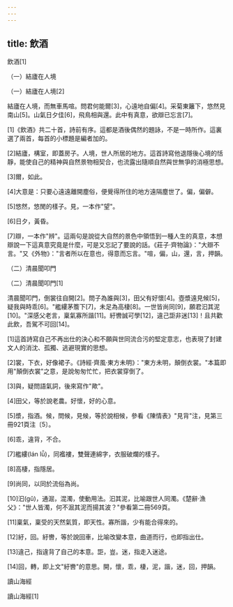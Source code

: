 ```yaml
---
---
---
```

title: 飲酒
---




飲酒[1]

（一）結廬在人境


（一）結廬在人境[2]

結廬在人境，而無車馬喧。問君何能爾[3]，心遠地自偏[4]。采菊東籬下，悠然見南山[5]。山氣日夕佳[6]，飛鳥相與還。此中有真意，欲辯已忘言[7]。

[1]《飲酒》共二十首，詩前有序。這都是酒後偶然的題詠，不是一時所作。這裏選了兩首，每首的小標題是編者加的。

[2]結廬，構室，即蓋房子。人境，世人所居的地方。這首詩寫他退隱後心境的恬靜，能使自己的精神與自然景物相契合，也流露出隨順自然與世無爭的消極思想。

[3]爾，如此。

[4]大意是：只要心遠遠離開塵俗，便覺得所住的地方遠隔塵世了。偏，偏僻。

[5]悠然，悠閒的樣子。見，一本作"望"。

[6]日夕，黃昏。

[7]辯，一本作"辨"。這兩句是說從大自然的景色中領悟到一種人生的真意，本想辯說一下這真意究竟是什麼，可是又忘記了要說的話。《莊子·齊物論》："大辯不言。"又《外物》："言者所以在意也，得意而忘言。"喧，偏，山，還，言，押韻。

（二）清晨聞叩門


（二）清晨聞叩門[1]

清晨聞叩門，倒裳往自開[2]。問子為誰與[3]，田父有好懷[4]。壺漿遠見候[5]，疑我與時乖[6]。"繿縷茅簷下[7]，未足為高棲[8]。一世皆尚同[9]，願君汩其泥[10]。"深感父老言，稟氣寡所諧[11]。紆轡誠可學[12]，違己詎非迷[13]！且共歡此飲，吾駕不可回[14]。

[1]這首詩寫自己不再出仕的決心和不願與世同流合污的堅定意志，也表現了封建文人的消沈、孤獨、逃避現實的思想。

[2]裳，下衣，好像裙子。《詩經·齊風·東方未明》："東方未明，顛倒衣裳。"本篇即用"顛倒衣裳"之意，是說匆匆忙忙，把衣裳穿倒了。

[3]與，疑問語氣詞，後來寫作"歟"。

[4]田父，等於說老農。好懷，好的心意。

[5]漿，指酒。候，問候，見候，等於說相候，參看《陳情表》"見背"注，見第三冊921頁注〔5〕。

[6]乖，違背，不合。

[7]繿縷(lán lǚ)，同襤褸，雙聲連綿字，衣服破爛的樣子。

[8]高棲，指隱居。

[9]尚同，以同於流俗為尚。

[10]汩(gǔ)，通淈，混濁，使動用法。汩其泥，比喻跟世人同濁。《楚辭·漁父》："世人皆濁，何不淈其泥而揚其波？"參看第二冊569頁。

[11]稟氣，稟受的天然氣質，即天性。寡所諧，少有能合得來的。

[12]紆，回。紆轡，等於說回車，比喻改變本意，曲道而行，也即指出仕。

[13]違己，指違背了自己的本意。詎，豈。迷，指走入迷途。

[14]回，轉，即上文"紆轡"的意思。開，懷，乖，棲，泥，諧，迷，回，押韻。

讀山海經


讀山海經[1]